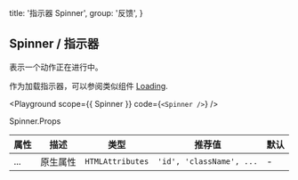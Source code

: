 
  title: '指示器 Spinner',
  group: '反馈',
}

## Spinner / 指示器

表示一个动作正在进行中。

作为加载指示器，可以参阅类似组件 [Loading](/zh-cn/components/loading).

<Playground
  scope={{ Spinner }}
  code={`
<Spinner />
`}
/>

<Attributes edit="/pages/zh-cn/components/spinner.mdx">
<Attributes.Title>Spinner.Props</Attributes.Title>

| 属性 | 描述     | 类型             | 推荐值                   | 默认 |
| ---- | -------- | ---------------- | ------------------------ | ---- |
| ...  | 原生属性 | `HTMLAttributes` | `'id', 'className', ...` | -    |

</Attributes>

